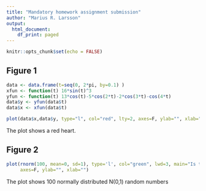 ```yaml
---
title: "Mandatory homework assignment submission"
author: "Marius R. Larsson"
output:
  html_document:
    df_print: paged
---
```


```r
knitr::opts_chunk$set(echo = FALSE)
```

## Figure 1

```r
data <- data.frame(t=seq(0, 2*pi, by=0.1) )
xfun <- function(t) 16*sin(t)^3
yfun <- function(t) 13*cos(t)-5*cos(2*t)-2*cos(3*t)-cos(4*t)
data$y <- yfun(data$t)
data$x <- xfun(data$t)

plot(data$x,data$y, type="l", col="red", lty=2, axes=F, ylab="", xlab="")


```

The plot shows a red heart.

## Figure 2

```r
plot(rnorm(100, mean=0, sd=1), type='l', col="green", lwd=3, main="Is this normal?",
     axes=F, ylab="", xlab="")
```

The plot shows 100 normally distributed N(0,1) random numbers